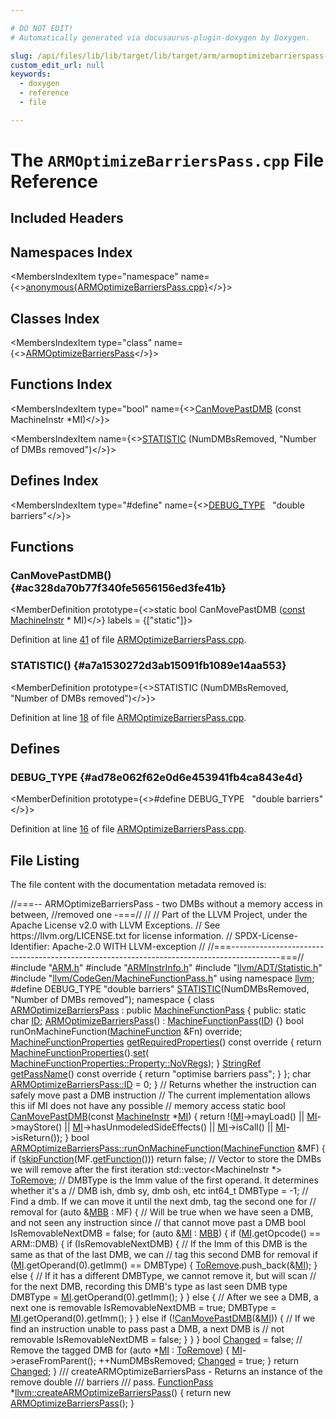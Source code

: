 ```yaml
---

# DO NOT EDIT!
# Automatically generated via docusaurus-plugin-doxygen by Doxygen.

slug: /api/files/lib/lib/target/lib/target/arm/armoptimizebarrierspass-cpp
custom_edit_url: null
keywords:
  - doxygen
  - reference
  - file

---
```





# The `ARMOptimizeBarriersPass.cpp` File Reference

<DoxygenPage pluginConfig={pluginConfig}>



## Included Headers

<IncludesList>
<IncludesListItem
  filePath="ARM.h"
  permalink="/docs/api/files/lib/lib/target/lib/target/arm/arm-h"
  isLocal="true" />
<IncludesListItem
  filePath="ARMInstrInfo.h"
  permalink="/docs/api/files/lib/lib/target/lib/target/arm/arminstrinfo-h"
  isLocal="true" />
<IncludesListItem
  filePath="llvm/ADT/Statistic.h"
  permalink="/docs/api/files/include/include/llvm/include/llvm/adt/statistic-h"
  isLocal="true" />
<IncludesListItem
  filePath="llvm/CodeGen/MachineFunctionPass.h"
  permalink="/docs/api/files/include/include/llvm/include/llvm/codegen/machinefunctionpass-h"
  isLocal="true" />
</IncludesList>

## Namespaces Index

<MembersIndex>

<MembersIndexItem
  type="namespace"
  name={<><a href="/docs/api/namespaces/anonymous-armoptimizebarrierspass-cpp-">anonymous&#123;ARMOptimizeBarriersPass.cpp&#125;</a></>}>
</MembersIndexItem>

</MembersIndex>

## Classes Index

<MembersIndex>

<MembersIndexItem
  type="class"
  name={<><a href="/docs/api/classes/anonymous-namespace-armoptimizebarrierspass-cpp-/armoptimizebarrierspass">ARMOptimizeBarriersPass</a></>}>
</MembersIndexItem>

</MembersIndex>

## Functions Index

<MembersIndex>

<MembersIndexItem
  type="bool"
  name={<><a href="#ac328da70b77f340fe5656156ed3fe41b">CanMovePastDMB</a> (const MachineInstr &#42;MI)</>}>
</MembersIndexItem>

<MembersIndexItem
  name={<><a href="#a7a1530272d3ab15091fb1089e14aa553">STATISTIC</a> (NumDMBsRemoved, &quot;Number of DMBs removed&quot;)</>}>
</MembersIndexItem>

</MembersIndex>

## Defines Index

<MembersIndex>

<MembersIndexItem
  type="#define"
  name={<><a href="#ad78e062f62e0d6e453941fb4ca843e4d">DEBUG&#95;TYPE</a>&nbsp;&nbsp;&nbsp;&quot;double barriers&quot;</>}>
</MembersIndexItem>

</MembersIndex>


<SectionDefinition>

## Functions

### CanMovePastDMB() {#ac328da70b77f340fe5656156ed3fe41b}

<MemberDefinition
  prototype={<>static bool CanMovePastDMB (<a href="/docs/api/files/lib/lib/target/lib/target/aarch64/aarch64promoteconstant-cpp/#a90f8350fecae261c25be85d38b451bff">const</a> <a href="/docs/api/classes/llvm/machineinstr">MachineInstr</a> &#42; MI)</>}
  labels = {["static"]}>

Definition at line <a href="#l00041">41</a> of file <a href="/docs/api/files/lib/lib/target/lib/target/arm/armoptimizebarrierspass-cpp">ARMOptimizeBarriersPass.cpp</a>.
</MemberDefinition>

### STATISTIC() {#a7a1530272d3ab15091fb1089e14aa553}

<MemberDefinition
  prototype={<>STATISTIC (NumDMBsRemoved, &quot;Number of DMBs removed&quot;)</>}>

Definition at line <a href="#l00018">18</a> of file <a href="/docs/api/files/lib/lib/target/lib/target/arm/armoptimizebarrierspass-cpp">ARMOptimizeBarriersPass.cpp</a>.
</MemberDefinition>

</SectionDefinition>

<SectionDefinition>

## Defines

### DEBUG&#95;TYPE {#ad78e062f62e0d6e453941fb4ca843e4d}

<MemberDefinition
  prototype={<>#define DEBUG&#95;TYPE&nbsp;&nbsp;&nbsp;&quot;double barriers&quot;</>}>

Definition at line <a href="#l00016">16</a> of file <a href="/docs/api/files/lib/lib/target/lib/target/arm/armoptimizebarrierspass-cpp">ARMOptimizeBarriersPass.cpp</a>.
</MemberDefinition>

</SectionDefinition>

## File Listing

The file content with the documentation metadata removed is:

<ProgramListing>

<Link id="l00001" /><CodeLine lineNumber="1"><span class="doxyHighlightComment">//===-- ARMOptimizeBarriersPass - two DMBs without a memory access in between,</span></CodeLine>
<Link id="l00002" /><CodeLine lineNumber="2"><span class="doxyHighlightComment">//removed one -===//</span></CodeLine>
<Link id="l00003" /><CodeLine lineNumber="3"><span class="doxyHighlightComment">//</span></CodeLine>
<Link id="l00004" /><CodeLine lineNumber="4"><span class="doxyHighlightComment">// Part of the LLVM Project, under the Apache License v2.0 with LLVM Exceptions.</span></CodeLine>
<Link id="l00005" /><CodeLine lineNumber="5"><span class="doxyHighlightComment">// See https://llvm.org/LICENSE.txt for license information.</span></CodeLine>
<Link id="l00006" /><CodeLine lineNumber="6"><span class="doxyHighlightComment">// SPDX-License-Identifier: Apache-2.0 WITH LLVM-exception</span></CodeLine>
<Link id="l00007" /><CodeLine lineNumber="7"><span class="doxyHighlightComment">//</span></CodeLine>
<Link id="l00008" /><CodeLine lineNumber="8"><span class="doxyHighlightComment">//===------------------------------------------------------------------------------------------===//</span></CodeLine>
<Link id="l00009" /><CodeLine lineNumber="9"></CodeLine>
<Link id="l00010" /><CodeLine lineNumber="10"><span class="doxyHighlightPreprocessor">#include &quot;<a href="/docs/api/files/lib/lib/target/lib/target/arm/arm-h">ARM.h</a>&quot;</span></CodeLine>
<Link id="l00011" /><CodeLine lineNumber="11"><span class="doxyHighlightPreprocessor">#include &quot;<a href="/docs/api/files/lib/lib/target/lib/target/arm/arminstrinfo-h">ARMInstrInfo.h</a>&quot;</span></CodeLine>
<Link id="l00012" /><CodeLine lineNumber="12"><span class="doxyHighlightPreprocessor">#include &quot;<a href="/docs/api/files/include/include/llvm/include/llvm/adt/statistic-h">llvm/ADT/Statistic.h</a>&quot;</span></CodeLine>
<Link id="l00013" /><CodeLine lineNumber="13"><span class="doxyHighlightPreprocessor">#include &quot;<a href="/docs/api/files/include/include/llvm/include/llvm/codegen/machinefunctionpass-h">llvm/CodeGen/MachineFunctionPass.h</a>&quot;</span></CodeLine>
<Link id="l00014" /><CodeLine lineNumber="14"><span class="doxyHighlightKeyword">using namespace </span><span class="doxyHighlight"><a href="/docs/api/namespaces/llvm">llvm</a>;</span></CodeLine>
<Link id="l00015" /><CodeLine lineNumber="15"></CodeLine>
<Link id="l00016" /><CodeLine lineNumber="16" lineLink="#ad78e062f62e0d6e453941fb4ca843e4d"><span class="doxyHighlightPreprocessor">#define DEBUG&#95;TYPE &quot;double barriers&quot;</span></CodeLine>
<Link id="l00017" /><CodeLine lineNumber="17"></CodeLine>
<Link id="l00018" /><CodeLine lineNumber="18" lineLink="#a7a1530272d3ab15091fb1089e14aa553"><span class="doxyHighlight"><a href="/docs/api/files/include/include/llvm/include/llvm/adt/statistic-h/#ad6117415b93e5675d5a6c8e1855b3b2f">STATISTIC</a>(NumDMBsRemoved, </span><span class="doxyHighlightStringLiteral">&quot;Number of DMBs removed&quot;</span><span class="doxyHighlight">);</span></CodeLine>
<Link id="l00019" /><CodeLine lineNumber="19"></CodeLine>
<Link id="l00020" /><CodeLine lineNumber="20" lineLink="/docs/api/namespaces/anonymous-armoptimizebarrierspass-cpp-"><span class="doxyHighlightKeyword">namespace </span><span class="doxyHighlight">&#123;</span></CodeLine>
<Link id="l00021" /><CodeLine lineNumber="21" lineLink="/docs/api/classes/anonymous-namespace-armoptimizebarrierspass-cpp-/armoptimizebarrierspass"><span class="doxyHighlightKeyword">class </span><span class="doxyHighlight"><a href="/docs/api/classes/anonymous-namespace-armoptimizebarrierspass-cpp-/armoptimizebarrierspass/#ad617b30412d0e3dfc53046fe2229bd9a">ARMOptimizeBarriersPass</a> : </span><span class="doxyHighlightKeyword">public</span><span class="doxyHighlight"> <a href="/docs/api/classes/llvm/machinefunctionpass/#a29c81d2386f4a727c6d33413807530c8">MachineFunctionPass</a> &#123;</span></CodeLine>
<Link id="l00022" /><CodeLine lineNumber="22"><span class="doxyHighlightKeyword">public</span><span class="doxyHighlight">:</span></CodeLine>
<Link id="l00023" /><CodeLine lineNumber="23" lineLink="/docs/api/classes/anonymous-namespace-armoptimizebarrierspass-cpp-/armoptimizebarrierspass/#af165924a3d3416797b5f1444f779e6ab"><span class="doxyHighlight">  </span><span class="doxyHighlightKeyword">static</span><span class="doxyHighlight"> </span><span class="doxyHighlightKeywordType">char</span><span class="doxyHighlight"> <a href="/docs/api/classes/anonymous-namespace-armoptimizebarrierspass-cpp-/armoptimizebarrierspass/#af165924a3d3416797b5f1444f779e6ab">ID</a>;</span></CodeLine>
<Link id="l00024" /><CodeLine lineNumber="24" lineLink="/docs/api/classes/anonymous-namespace-armoptimizebarrierspass-cpp-/armoptimizebarrierspass/#ad617b30412d0e3dfc53046fe2229bd9a"><span class="doxyHighlight">  <a href="/docs/api/classes/anonymous-namespace-armoptimizebarrierspass-cpp-/armoptimizebarrierspass/#ad617b30412d0e3dfc53046fe2229bd9a">ARMOptimizeBarriersPass</a>() : <a href="/docs/api/classes/llvm/machinefunctionpass/#a29c81d2386f4a727c6d33413807530c8">MachineFunctionPass</a>(<a href="/docs/api/classes/anonymous-namespace-armoptimizebarrierspass-cpp-/armoptimizebarrierspass/#af165924a3d3416797b5f1444f779e6ab">ID</a>) &#123;&#125;</span></CodeLine>
<Link id="l00025" /><CodeLine lineNumber="25"></CodeLine>
<Link id="l00026" /><CodeLine lineNumber="26"><span class="doxyHighlight">  </span><span class="doxyHighlightKeywordType">bool</span><span class="doxyHighlight"> runOnMachineFunction(<a href="/docs/api/classes/llvm/machinefunction">MachineFunction</a> &amp;Fn) </span><span class="doxyHighlightKeyword">override</span><span class="doxyHighlight">;</span></CodeLine>
<Link id="l00027" /><CodeLine lineNumber="27"></CodeLine>
<Link id="l00028" /><CodeLine lineNumber="28" lineLink="/docs/api/classes/anonymous-namespace-armoptimizebarrierspass-cpp-/armoptimizebarrierspass/#a5052a36bac9d94a785795c22a07e1a86"><span class="doxyHighlight">  <a href="/docs/api/classes/llvm/machinefunctionproperties">MachineFunctionProperties</a> <a href="/docs/api/classes/anonymous-namespace-armoptimizebarrierspass-cpp-/armoptimizebarrierspass/#a5052a36bac9d94a785795c22a07e1a86">getRequiredProperties</a>()</span><span class="doxyHighlightKeyword"> const override </span><span class="doxyHighlight">&#123;</span></CodeLine>
<Link id="l00029" /><CodeLine lineNumber="29"><span class="doxyHighlight">    </span><span class="doxyHighlightKeywordFlow">return</span><span class="doxyHighlight"> <a href="/docs/api/classes/llvm/machinefunctionproperties">MachineFunctionProperties</a>().<a href="/docs/api/classes/llvm/machinefunctionproperties/#aa7780563d7ca260d0ae67d957b56427f">set</a>(</span></CodeLine>
<Link id="l00030" /><CodeLine lineNumber="30"><span class="doxyHighlight">        <a href="/docs/api/classes/llvm/machinefunctionproperties/#ad85237c6c667e4713efe8921e9c32ac1a72f7d830dd5ddb30f06d8e9639558ac3">MachineFunctionProperties::Property::NoVRegs</a>);</span></CodeLine>
<Link id="l00031" /><CodeLine lineNumber="31"><span class="doxyHighlight">  &#125;</span></CodeLine>
<Link id="l00032" /><CodeLine lineNumber="32"></CodeLine>
<Link id="l00033" /><CodeLine lineNumber="33" lineLink="/docs/api/classes/anonymous-namespace-armoptimizebarrierspass-cpp-/armoptimizebarrierspass/#a8c2f169f595b58c0fd54b3109dad1c8c"><span class="doxyHighlight">  <a href="/docs/api/classes/llvm/stringref">StringRef</a> <a href="/docs/api/classes/anonymous-namespace-armoptimizebarrierspass-cpp-/armoptimizebarrierspass/#a8c2f169f595b58c0fd54b3109dad1c8c">getPassName</a>()</span><span class="doxyHighlightKeyword"> const override </span><span class="doxyHighlight">&#123; </span><span class="doxyHighlightKeywordFlow">return</span><span class="doxyHighlight"> </span><span class="doxyHighlightStringLiteral">&quot;optimise barriers pass&quot;</span><span class="doxyHighlight">; &#125;</span></CodeLine>
<Link id="l00034" /><CodeLine lineNumber="34"><span class="doxyHighlight">&#125;;</span></CodeLine>
<Link id="l00035" /><CodeLine lineNumber="35"><span class="doxyHighlightKeywordType">char</span><span class="doxyHighlight"> <a href="/docs/api/classes/anonymous-namespace-armoptimizebarrierspass-cpp-/armoptimizebarrierspass/#af165924a3d3416797b5f1444f779e6ab">ARMOptimizeBarriersPass::ID</a> = 0;</span></CodeLine>
<Link id="l00036" /><CodeLine lineNumber="36"><span class="doxyHighlight">&#125;</span></CodeLine>
<Link id="l00037" /><CodeLine lineNumber="37"></CodeLine>
<Link id="l00038" /><CodeLine lineNumber="38"><span class="doxyHighlightComment">// Returns whether the instruction can safely move past a DMB instruction</span></CodeLine>
<Link id="l00039" /><CodeLine lineNumber="39"><span class="doxyHighlightComment">// The current implementation allows this iif MI does not have any possible</span></CodeLine>
<Link id="l00040" /><CodeLine lineNumber="40"><span class="doxyHighlightComment">// memory access</span></CodeLine>
<Link id="l00041" /><CodeLine lineNumber="41" lineLink="#ac328da70b77f340fe5656156ed3fe41b"><span class="doxyHighlightKeyword">static</span><span class="doxyHighlight"> </span><span class="doxyHighlightKeywordType">bool</span><span class="doxyHighlight"> <a href="#ac328da70b77f340fe5656156ed3fe41b">CanMovePastDMB</a>(</span><span class="doxyHighlightKeyword">const</span><span class="doxyHighlight"> <a href="/docs/api/classes/llvm/machineinstr">MachineInstr</a> &#42;<a href="/docs/api/files/lib/lib/codegen/lib/codegen/globalisel/irtranslator-cpp/#abe44dfdea65b4f7e11e0a608ab708b76">MI</a>) &#123;</span></CodeLine>
<Link id="l00042" /><CodeLine lineNumber="42"><span class="doxyHighlight">  </span><span class="doxyHighlightKeywordFlow">return</span><span class="doxyHighlight"> !(<a href="/docs/api/files/lib/lib/codegen/lib/codegen/globalisel/irtranslator-cpp/#abe44dfdea65b4f7e11e0a608ab708b76">MI</a>-&gt;mayLoad() ||</span></CodeLine>
<Link id="l00043" /><CodeLine lineNumber="43"><span class="doxyHighlight">          <a href="/docs/api/files/lib/lib/codegen/lib/codegen/globalisel/irtranslator-cpp/#abe44dfdea65b4f7e11e0a608ab708b76">MI</a>-&gt;mayStore() ||</span></CodeLine>
<Link id="l00044" /><CodeLine lineNumber="44"><span class="doxyHighlight">          <a href="/docs/api/files/lib/lib/codegen/lib/codegen/globalisel/irtranslator-cpp/#abe44dfdea65b4f7e11e0a608ab708b76">MI</a>-&gt;hasUnmodeledSideEffects() ||</span></CodeLine>
<Link id="l00045" /><CodeLine lineNumber="45"><span class="doxyHighlight">          <a href="/docs/api/files/lib/lib/codegen/lib/codegen/globalisel/irtranslator-cpp/#abe44dfdea65b4f7e11e0a608ab708b76">MI</a>-&gt;isCall() ||</span></CodeLine>
<Link id="l00046" /><CodeLine lineNumber="46"><span class="doxyHighlight">          <a href="/docs/api/files/lib/lib/codegen/lib/codegen/globalisel/irtranslator-cpp/#abe44dfdea65b4f7e11e0a608ab708b76">MI</a>-&gt;isReturn());</span></CodeLine>
<Link id="l00047" /><CodeLine lineNumber="47"><span class="doxyHighlight">&#125;</span></CodeLine>
<Link id="l00048" /><CodeLine lineNumber="48"></CodeLine>
<Link id="l00049" /><CodeLine lineNumber="49" lineLink="/docs/api/classes/anonymous-namespace-armoptimizebarrierspass-cpp-/armoptimizebarrierspass/#ab1979687a625b3edd1dde60803a899e4"><span class="doxyHighlightKeywordType">bool</span><span class="doxyHighlight"> <a href="/docs/api/classes/anonymous-namespace-armoptimizebarrierspass-cpp-/armoptimizebarrierspass/#ab1979687a625b3edd1dde60803a899e4">ARMOptimizeBarriersPass::runOnMachineFunction</a>(<a href="/docs/api/classes/llvm/machinefunction">MachineFunction</a> &amp;MF) &#123;</span></CodeLine>
<Link id="l00050" /><CodeLine lineNumber="50"><span class="doxyHighlight">  </span><span class="doxyHighlightKeywordFlow">if</span><span class="doxyHighlight"> (<a href="/docs/api/classes/llvm/functionpass/#af9f5f511d75e16f09a5520cb9444cfa8">skipFunction</a>(MF.<a href="/docs/api/classes/llvm/machinefunction/#a977ddce262de45c645be23d951066351">getFunction</a>()))</span></CodeLine>
<Link id="l00051" /><CodeLine lineNumber="51"><span class="doxyHighlight">    </span><span class="doxyHighlightKeywordFlow">return</span><span class="doxyHighlight"> </span><span class="doxyHighlightKeyword">false</span><span class="doxyHighlight">;</span></CodeLine>
<Link id="l00052" /><CodeLine lineNumber="52"></CodeLine>
<Link id="l00053" /><CodeLine lineNumber="53"><span class="doxyHighlight">  </span><span class="doxyHighlightComment">// Vector to store the DMBs we will remove after the first iteration</span></CodeLine>
<Link id="l00054" /><CodeLine lineNumber="54"><span class="doxyHighlight">  std::vector&lt;MachineInstr &#42;&gt; <a href="/docs/api/files/lib/lib/target/lib/target/arm/armlowoverheadloops-cpp/#a3bf42baf773b375802538951c88d8e12">ToRemove</a>;</span></CodeLine>
<Link id="l00055" /><CodeLine lineNumber="55"><span class="doxyHighlight">  </span><span class="doxyHighlightComment">// DMBType is the Imm value of the first operand. It determines whether it&#39;s a</span></CodeLine>
<Link id="l00056" /><CodeLine lineNumber="56"><span class="doxyHighlight">  </span><span class="doxyHighlightComment">// DMB ish, dmb sy, dmb osh, etc</span></CodeLine>
<Link id="l00057" /><CodeLine lineNumber="57"><span class="doxyHighlight">  int64&#95;t DMBType = -1;</span></CodeLine>
<Link id="l00058" /><CodeLine lineNumber="58"></CodeLine>
<Link id="l00059" /><CodeLine lineNumber="59"><span class="doxyHighlight">  </span><span class="doxyHighlightComment">// Find a dmb. If we can move it until the next dmb, tag the second one for</span></CodeLine>
<Link id="l00060" /><CodeLine lineNumber="60"><span class="doxyHighlight">  </span><span class="doxyHighlightComment">// removal</span></CodeLine>
<Link id="l00061" /><CodeLine lineNumber="61"><span class="doxyHighlight">  </span><span class="doxyHighlightKeywordFlow">for</span><span class="doxyHighlight"> (</span><span class="doxyHighlightKeyword">auto</span><span class="doxyHighlight"> &amp;<a href="/docs/api/files/lib/lib/target/lib/target/arm/armslshardening-cpp/#a5958512eae2979bd2eb383977996a600">MBB</a> : MF) &#123;</span></CodeLine>
<Link id="l00062" /><CodeLine lineNumber="62"><span class="doxyHighlight">    </span><span class="doxyHighlightComment">// Will be true when we have seen a DMB, and not seen any instruction since</span></CodeLine>
<Link id="l00063" /><CodeLine lineNumber="63"><span class="doxyHighlight">    </span><span class="doxyHighlightComment">// that cannot move past a DMB</span></CodeLine>
<Link id="l00064" /><CodeLine lineNumber="64"><span class="doxyHighlight">    </span><span class="doxyHighlightKeywordType">bool</span><span class="doxyHighlight"> IsRemovableNextDMB = </span><span class="doxyHighlightKeyword">false</span><span class="doxyHighlight">;</span></CodeLine>
<Link id="l00065" /><CodeLine lineNumber="65"><span class="doxyHighlight">    </span><span class="doxyHighlightKeywordFlow">for</span><span class="doxyHighlight"> (</span><span class="doxyHighlightKeyword">auto</span><span class="doxyHighlight"> &amp;<a href="/docs/api/files/lib/lib/codegen/lib/codegen/globalisel/irtranslator-cpp/#abe44dfdea65b4f7e11e0a608ab708b76">MI</a> : <a href="/docs/api/files/lib/lib/target/lib/target/arm/armslshardening-cpp/#a5958512eae2979bd2eb383977996a600">MBB</a>) &#123;</span></CodeLine>
<Link id="l00066" /><CodeLine lineNumber="66"><span class="doxyHighlight">      </span><span class="doxyHighlightKeywordFlow">if</span><span class="doxyHighlight"> (<a href="/docs/api/files/lib/lib/codegen/lib/codegen/globalisel/irtranslator-cpp/#abe44dfdea65b4f7e11e0a608ab708b76">MI</a>.getOpcode() == ARM::DMB) &#123;</span></CodeLine>
<Link id="l00067" /><CodeLine lineNumber="67"><span class="doxyHighlight">        </span><span class="doxyHighlightKeywordFlow">if</span><span class="doxyHighlight"> (IsRemovableNextDMB) &#123;</span></CodeLine>
<Link id="l00068" /><CodeLine lineNumber="68"><span class="doxyHighlight">          </span><span class="doxyHighlightComment">// If the Imm of this DMB is the same as that of the last DMB, we can</span></CodeLine>
<Link id="l00069" /><CodeLine lineNumber="69"><span class="doxyHighlight">          </span><span class="doxyHighlightComment">// tag this second DMB for removal</span></CodeLine>
<Link id="l00070" /><CodeLine lineNumber="70"><span class="doxyHighlight">          </span><span class="doxyHighlightKeywordFlow">if</span><span class="doxyHighlight"> (<a href="/docs/api/files/lib/lib/codegen/lib/codegen/globalisel/irtranslator-cpp/#abe44dfdea65b4f7e11e0a608ab708b76">MI</a>.getOperand(0).getImm() == DMBType) &#123;</span></CodeLine>
<Link id="l00071" /><CodeLine lineNumber="71"><span class="doxyHighlight">            <a href="/docs/api/files/lib/lib/target/lib/target/arm/armlowoverheadloops-cpp/#a3bf42baf773b375802538951c88d8e12">ToRemove</a>.push&#95;back(&amp;<a href="/docs/api/files/lib/lib/codegen/lib/codegen/globalisel/irtranslator-cpp/#abe44dfdea65b4f7e11e0a608ab708b76">MI</a>);</span></CodeLine>
<Link id="l00072" /><CodeLine lineNumber="72"><span class="doxyHighlight">          &#125; </span><span class="doxyHighlightKeywordFlow">else</span><span class="doxyHighlight"> &#123;</span></CodeLine>
<Link id="l00073" /><CodeLine lineNumber="73"><span class="doxyHighlight">            </span><span class="doxyHighlightComment">// If it has a different DMBType, we cannot remove it, but will scan</span></CodeLine>
<Link id="l00074" /><CodeLine lineNumber="74"><span class="doxyHighlight">            </span><span class="doxyHighlightComment">// for the next DMB, recording this DMB&#39;s type as last seen DMB type</span></CodeLine>
<Link id="l00075" /><CodeLine lineNumber="75"><span class="doxyHighlight">            DMBType = <a href="/docs/api/files/lib/lib/codegen/lib/codegen/globalisel/irtranslator-cpp/#abe44dfdea65b4f7e11e0a608ab708b76">MI</a>.getOperand(0).getImm();</span></CodeLine>
<Link id="l00076" /><CodeLine lineNumber="76"><span class="doxyHighlight">          &#125;</span></CodeLine>
<Link id="l00077" /><CodeLine lineNumber="77"><span class="doxyHighlight">        &#125; </span><span class="doxyHighlightKeywordFlow">else</span><span class="doxyHighlight"> &#123;</span></CodeLine>
<Link id="l00078" /><CodeLine lineNumber="78"><span class="doxyHighlight">          </span><span class="doxyHighlightComment">// After we see a DMB, a next one is removable</span></CodeLine>
<Link id="l00079" /><CodeLine lineNumber="79"><span class="doxyHighlight">          IsRemovableNextDMB = </span><span class="doxyHighlightKeyword">true</span><span class="doxyHighlight">;</span></CodeLine>
<Link id="l00080" /><CodeLine lineNumber="80"><span class="doxyHighlight">          DMBType = <a href="/docs/api/files/lib/lib/codegen/lib/codegen/globalisel/irtranslator-cpp/#abe44dfdea65b4f7e11e0a608ab708b76">MI</a>.getOperand(0).getImm();</span></CodeLine>
<Link id="l00081" /><CodeLine lineNumber="81"><span class="doxyHighlight">        &#125;</span></CodeLine>
<Link id="l00082" /><CodeLine lineNumber="82"><span class="doxyHighlight">      &#125; </span><span class="doxyHighlightKeywordFlow">else</span><span class="doxyHighlight"> </span><span class="doxyHighlightKeywordFlow">if</span><span class="doxyHighlight"> (!<a href="#ac328da70b77f340fe5656156ed3fe41b">CanMovePastDMB</a>(&amp;<a href="/docs/api/files/lib/lib/codegen/lib/codegen/globalisel/irtranslator-cpp/#abe44dfdea65b4f7e11e0a608ab708b76">MI</a>)) &#123;</span></CodeLine>
<Link id="l00083" /><CodeLine lineNumber="83"><span class="doxyHighlight">        </span><span class="doxyHighlightComment">// If we find an instruction unable to pass past a DMB, a next DMB is</span></CodeLine>
<Link id="l00084" /><CodeLine lineNumber="84"><span class="doxyHighlight">        </span><span class="doxyHighlightComment">// not removable</span></CodeLine>
<Link id="l00085" /><CodeLine lineNumber="85"><span class="doxyHighlight">        IsRemovableNextDMB = </span><span class="doxyHighlightKeyword">false</span><span class="doxyHighlight">;</span></CodeLine>
<Link id="l00086" /><CodeLine lineNumber="86"><span class="doxyHighlight">      &#125;</span></CodeLine>
<Link id="l00087" /><CodeLine lineNumber="87"><span class="doxyHighlight">    &#125;</span></CodeLine>
<Link id="l00088" /><CodeLine lineNumber="88"><span class="doxyHighlight">  &#125;</span></CodeLine>
<Link id="l00089" /><CodeLine lineNumber="89"><span class="doxyHighlight">  </span><span class="doxyHighlightKeywordType">bool</span><span class="doxyHighlight"> <a href="/docs/api/groups/arcopt/#gaa57b1a4e6a1c79233913139635169cf1">Changed</a> = </span><span class="doxyHighlightKeyword">false</span><span class="doxyHighlight">;</span></CodeLine>
<Link id="l00090" /><CodeLine lineNumber="90"><span class="doxyHighlight">  </span><span class="doxyHighlightComment">// Remove the tagged DMB</span></CodeLine>
<Link id="l00091" /><CodeLine lineNumber="91"><span class="doxyHighlight">  </span><span class="doxyHighlightKeywordFlow">for</span><span class="doxyHighlight"> (</span><span class="doxyHighlightKeyword">auto</span><span class="doxyHighlight"> &#42;<a href="/docs/api/files/lib/lib/codegen/lib/codegen/globalisel/irtranslator-cpp/#abe44dfdea65b4f7e11e0a608ab708b76">MI</a> : <a href="/docs/api/files/lib/lib/target/lib/target/arm/armlowoverheadloops-cpp/#a3bf42baf773b375802538951c88d8e12">ToRemove</a>) &#123;</span></CodeLine>
<Link id="l00092" /><CodeLine lineNumber="92"><span class="doxyHighlight">    <a href="/docs/api/files/lib/lib/codegen/lib/codegen/globalisel/irtranslator-cpp/#abe44dfdea65b4f7e11e0a608ab708b76">MI</a>-&gt;eraseFromParent();</span></CodeLine>
<Link id="l00093" /><CodeLine lineNumber="93"><span class="doxyHighlight">    ++NumDMBsRemoved;</span></CodeLine>
<Link id="l00094" /><CodeLine lineNumber="94"><span class="doxyHighlight">    <a href="/docs/api/groups/arcopt/#gaa57b1a4e6a1c79233913139635169cf1">Changed</a> = </span><span class="doxyHighlightKeyword">true</span><span class="doxyHighlight">;</span></CodeLine>
<Link id="l00095" /><CodeLine lineNumber="95"><span class="doxyHighlight">  &#125;</span></CodeLine>
<Link id="l00096" /><CodeLine lineNumber="96"></CodeLine>
<Link id="l00097" /><CodeLine lineNumber="97"><span class="doxyHighlight">  </span><span class="doxyHighlightKeywordFlow">return</span><span class="doxyHighlight"> <a href="/docs/api/groups/arcopt/#gaa57b1a4e6a1c79233913139635169cf1">Changed</a>;</span></CodeLine>
<Link id="l00098" /><CodeLine lineNumber="98"><span class="doxyHighlight">&#125;</span></CodeLine>
<Link id="l00099" /><CodeLine lineNumber="99"></CodeLine>
<Link id="l00100" /><CodeLine lineNumber="100"><span class="doxyHighlightComment">/// createARMOptimizeBarriersPass - Returns an instance of the remove double</span></CodeLine>
<Link id="l00101" /><CodeLine lineNumber="101"><span class="doxyHighlightComment">/// barriers</span></CodeLine>
<Link id="l00102" /><CodeLine lineNumber="102"><span class="doxyHighlightComment">/// pass.</span></CodeLine>
<Link id="l00103" /><CodeLine lineNumber="103" lineLink="/docs/api/namespaces/llvm/#a19fcc319bd8c713ca668cde8eaf6b4ee"><span class="doxyHighlight"><a href="/docs/api/classes/llvm/functionpass">FunctionPass</a> &#42;<a href="/docs/api/namespaces/llvm/#a19fcc319bd8c713ca668cde8eaf6b4ee">llvm::createARMOptimizeBarriersPass</a>() &#123;</span></CodeLine>
<Link id="l00104" /><CodeLine lineNumber="104"><span class="doxyHighlight">  </span><span class="doxyHighlightKeywordFlow">return</span><span class="doxyHighlight"> </span><span class="doxyHighlightKeyword">new</span><span class="doxyHighlight"> <a href="/docs/api/classes/anonymous-namespace-armoptimizebarrierspass-cpp-/armoptimizebarrierspass/#ad617b30412d0e3dfc53046fe2229bd9a">ARMOptimizeBarriersPass</a>();</span></CodeLine>
<Link id="l00105" /><CodeLine lineNumber="105"><span class="doxyHighlight">&#125;</span></CodeLine>

</ProgramListing>


</DoxygenPage>
